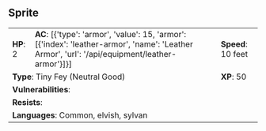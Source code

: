 ## Sprite {#monster-sprite}

```{=html}
<table class="table table-striped">
    <tbody>
        <tr>                    
            <td><b>HP</b>: 2</td>
            <td><b>AC</b>: [{'type': 'armor', 'value': 15, 'armor': [{'index': 'leather-armor', 'name': 'Leather Armor', 'url': '/api/equipment/leather-armor'}]}]</td>
            <td><b>Speed</b>: 10 feet</td>
        </tr>
        <tr>
            <td colspan="2"><b>Type</b>: Tiny Fey (Neutral Good)</td>
            <td><b>XP</b>: 50</td>
        </tr>
        <tr>
            <td colspan="3"><b>Vulnerabilities</b>: </td>
        </tr>
        <tr>
            <td colspan="3"><b>Resists</b>: </td>
        </tr>
        <tr>
            <td colspan="3"><b>Languages</b>: Common, elvish, sylvan</td>
        </tr>
    </tbody>
</table>
```